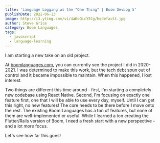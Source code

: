 ```yaml
---
title: 'Language Logging as the "One Thing" | Boom DevLog 5'
publishDate: 2022-06-13
image: http://i3.ytimg.com/vi/4aKoQicY5Cg/hqdefault.jpg
author: Steve Grice
category: Boom Languages
tags:
  - javascript
  - language-learning
---
```


I am starting a new take on an old project.


<BlogYoutubeVideo videoId="4aKoQicY5Cg" />

At [boomlanguages.com](https://boomlanguages.com/), you can currently see the project I did in 2020-2021. I was determined to make this work, but the tech debt spun out of control and it became impossible to maintain. When this happened, I lost interest.

Two things are different this time around - first, I'm starting a completely new codebase using React Native. Second, I'm focusing on exactly one feature first, one that I will be able to use every day, myself. Until I can get this right, no new features! The core needs to be there before I move onto the rest. The existing Boom Languages has a ton of features, but none of them are well-implemented or useful. While I learned a ton creating the Flutter/Rails version of Boom, I need a fresh start with a new perspective - and a lot more focus.

Let's see how far this goes!
